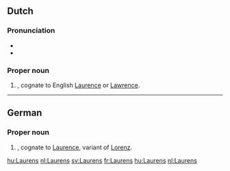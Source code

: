 ==Dutch==
{{wikipedia|lang=nl}}

===Pronunciation===
* {{IPA|/ˈlɑu̯rəns/|lang=nl}}
* {{audio|Nl-Laurens.ogg|Audio|lang=nl}}

===Proper noun===
{{nl-proper noun}}
# {{given name|male|lang=nl}}, cognate to English [[Laurence]] or [[Lawrence]].

----

==German==

===Proper noun===
{{head|de|proper noun}}

# {{given name|male|lang=de}}, cognate to [[Laurence]], variant of [[Lorenz]].

[[hu:Laurens]]
[[nl:Laurens]]
[[sv:Laurens]]
[[fr:Laurens]]
[[hu:Laurens]]
[[nl:Laurens]]
